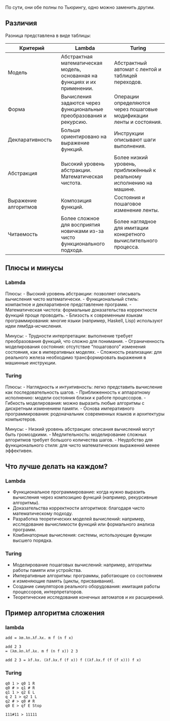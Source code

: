 По сути, они обе полны по Тьюрингу, одно можно заменить другим.

## Различия
Разница представлена в виде таблицы:

| Критерий | Lambda | Turing |
|----------|----------|----------|
| Модель   | Абстрактная математическая модель, основанная на функциях и их применении.   | Абстрактный автомат с лентой и таблицей переходов.   |
| Форма    | Вычисления задаются через функциональные преобразования и рекурсию.  | Операции определяются через пошаговые модификации ленты и состояния.  |
| Декларативность   | Больше ориентировано на выражение функций. | Инструкции описывают шаги выполнения. |
| Абстракция | Высокий уровень абстракции. Математическая чистота. | Более низкий уровень, приближённый к реальному исполнению на машине. |
| Выражение алгоритмов | Композиция функций. | Состояния и пошаговое изменение ленты. |
| Читаемость | Более сложное для восприятия новичками из-за чисто функционального подхода. | Более наглядное для имитации конкретного вычислительного процесса.|

## Плюсы и минусы

### Labmda
Плюсы:
 - Высокий уровень абстракции: позволяет описывать вычисления чисто математически.
 - Функциональный стиль: компактное и декларативное представление программ.
 - Математическая чистота: формальные доказательства корректности функций проще проводить.
 - Близость к современным языкам программирования: многие языки (например, Haskell, Lisp) используют идеи лямбда-исчисления.

Минусы:
 - Трудности интерпретации: выполнение требует преобразования функций, что сложно для понимания.
 - Ограниченность моделирования состояния: отсутствие "пошагового" изменения состояния, как в императивных моделях.
 - Сложность реализации: для реального железа необходимо трансформировать выражения в машинные инструкции.

### Turing
Плюсы:
 - Наглядность и интуитивность: легко представить вычисление как последовательность шагов.
 - Приближенность к аппаратному исполнению: модели состояния близки к работе процессоров.
 - Гибкость моделирования: можно выразить любые алгоритмы с дискретным изменением памяти.
 - Основа императивного программирования: родоначальник современных языков и архитектуры компьютеров.

Минусы:
 - Низкий уровень абстракции: описания вычислений могут быть громоздкими.
 - Медлительность: моделирование сложных алгоритмов требует большого количества шагов.
 - Неудобство для функционального стиля: для чисто математических выражений менее эффективен.

## Что лучше делать на каждом?

### Lambda
 - Функциональное программирование: когда нужно выразить вычисления через композицию функций (например, рекурсивные алгоритмы).
 - Доказательства корректности алгоритмов: благодаря чисто математическому подходу.
 - Разработка теоретических моделей вычислений: например, исследование вычислимости функций или формального анализа программ.
 - Комбинаторные вычисления: системы, использующие функции высшего порядка.

### Turing
 - Моделирование пошаговых вычислений: например, алгоритмы работы памяти или устройства.
 - Императивные алгоритмы: программы, работающие со состоянием и изменяющие память (циклы, присваивания).
 - Создание симуляторов реального оборудования: имитация работы процессоров, интерпретаторов.
 - Теоретические исследования конечных автоматов и их расширений.

## Пример алгоритма сложения

### lambda
```
add = λm.λn.λf.λx. m f (n f x)

add 2 3
= (λm.λn.λf.λx. m f (n f x)) 2 3

add 2 3 = λf.λx. (λf.λx.f (f x)) f ((λf.λx.f (f (f x))) f x)
```

### Turing
```
q0 1 > q0 1 R
q0 # > q1 # R
q1 1 > q2 E L
q 2 1 > q2 1 L
q2 # > q0 # R
q0 E > qf E Stop

111#11 > 11111
```
